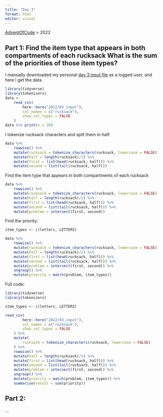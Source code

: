 ```yaml
---
title: "Day 3"
format: html
editor: visual
---
```


[AdventOfCode](https://jrosell.github.io/AdventOfCode/) \> 2022

## Part 1: Find the item type that appears in both compartments of each rucksack What is the sum of the priorities of those item types?

I manually downloaded my personal [day 3 input file](https://adventofcode.com/2022/day/3) as a logged user, and here I get the data.

```r
library(tidyverse)
library(tokenizers)
data <- 
    read_csv(
        here::here("2022/03_input"),
        col_names = c("rucksack"),
        show_col_types = FALSE
    )
data %>% print(n = 30)
```

I tokenize rucksack characters and split them in half:

```r
data %>% 
    rowwise() %>% 
    mutate(rucksack = tokenize_characters(rucksack, lowercase = FALSE)) %>% 
    mutate(half = length(rucksack)/2) %>% 
    mutate(first = list(head(rucksack, half))) %>% 
    mutate(second = list(tail(rucksack, half)))
```

Find the item type that appears in both compartments of each rucksack

```r
data %>% 
    rowwise() %>% 
    mutate(rucksack = tokenize_characters(rucksack, lowercase = FALSE)) %>% 
    mutate(half = length(rucksack)/2) %>% 
    mutate(first = list(head(rucksack, half))) %>% 
    mutate(second = list(tail(rucksack, half))) %>% 
    mutate(problem = intersect(first, second))
```

Find the priority:

```r
item_types <- c(letters, LETTERS)

data %>% 
    rowwise() %>% 
    mutate(rucksack = tokenize_characters(rucksack, lowercase = FALSE)) %>% 
    mutate(half = length(rucksack)/2) %>% 
    mutate(first = list(head(rucksack, half))) %>% 
    mutate(second = list(tail(rucksack, half))) %>% 
    mutate(problem = intersect(first, second)) %>% 
    ungroup() %>% 
    mutate(priority = match(problem, item_types))

```

Full code:

```r
library(tidyverse)
library(tokenizers)

item_types <- c(letters, LETTERS)

read_csv(
        here::here("2022/03_input"),
        col_names = c("rucksack"),
        show_col_types = FALSE
    ) %>% 
    mutate(
        rucksack = tokenize_characters(rucksack, lowercase = FALSE)
    ) %>% 
    rowwise() %>% 
    mutate(half = length(rucksack)/2) %>% 
    mutate(first = list(head(rucksack, half))) %>% 
    mutate(second = list(tail(rucksack, half))) %>% 
    mutate(problem = intersect(first, second)) %>% 
    ungroup() %>% 
    mutate(priority = match(problem, item_types)) %>% 
    summarise(result = sum(priority))
```

## Part 2:

...
